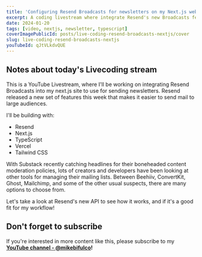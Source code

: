 ```yaml
---
title: 'Configuring Resend Broadcasts for newsletters on my Next.js website'
excerpt: A coding livestream where integrate Resend's new Broadcasts feature into my next.js site to use for sending newsletters.
date: 2024-01-20
tags: [video, nextjs, newsletter, typescript]
coverImagePublicId: posts/live-coding-resend-broadcasts-nextjs/cover
slug: live-coding-resend-broadcasts-nextjs
youTubeId: qJtVLkdvQUE
---
```


## Notes about today's Livecoding stream

This is a YouTube Livestream, where I'll be working on integrating Resend Broadcasts into my next.js site to use for sending newsletters. Resend released a new set of features this week that makes it easier to send mail to large audiences.

I'll be building with:

- Resend
- Next.js
- TypeScript
- Vercel
- Tailwind CSS

With Substack recently catching headlines for their boneheaded content moderation policies, lots of creators and developers have been looking at other tools for managing their mailing lists. Between Beehiiv, ConvertKit, Ghost, Mailchimp, and some of the other usual suspects, there are many options to choose from.

Let's take a look at Resend's new API to see how it works, and if it's a good fit for my workflow!

## Don't forget to subscribe

If you're interested in more content like this, please subscribe to my **[YouTube channel - @mikebifulco](https://www.youtube.com/@mikebifulco?sub_confirmation=1)!**
